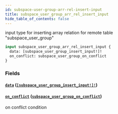 ```yaml
---
id: subspace-user-group-arr-rel-insert-input
title: subspace_user_group_arr_rel_insert_input
hide_table_of_contents: false
---
```


input type for inserting array relation for remote table "subspace_user_group"

```graphql
input subspace_user_group_arr_rel_insert_input {
  data: [subspace_user_group_insert_input!]!
  on_conflict: subspace_user_group_on_conflict
}
```

### Fields

#### [`data`](#) ([`[subspace_user_group_insert_input!]!`](../inputs/subspace-user-group-insert-input))

#### [`on_conflict`](#) ([`subspace_user_group_on_conflict`](../inputs/subspace-user-group-on-conflict))

on conflict condition
